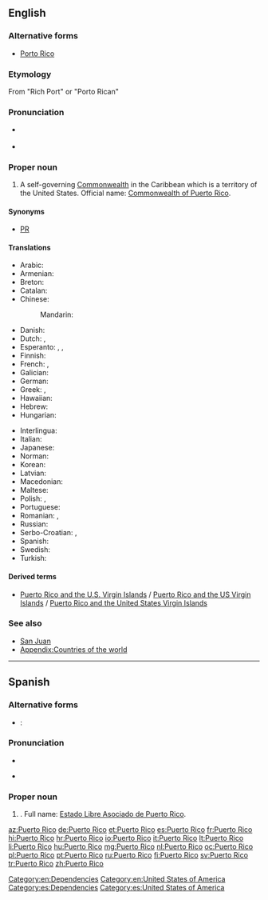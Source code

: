==English==

===Alternative forms===
* [[Porto Rico]]

===Etymology===
From {{etyl|es|en}} "Rich Port" or "Porto Rican"

===Pronunciation===
* {{a|US}} {{IPA|/ˌpɔɹtəˈɹikoʊ/|[ˌpɔɹɾəˈɹikoʊ]|lang=en}}
* {{a|Puerto Rican}} {{IPA|/ˌpwɛɹtoʊˈɹikoʊ/|lang=en}}

===Proper noun===
{{wikipedia}}
{{en-proper noun|head=[[puerto|Puerto]] [[rico|Rico]]}}

# A self-governing [[Commonwealth]] in the Caribbean which is a territory of the United States. Official name: [[Commonwealth of Puerto Rico]].

====Synonyms====
* [[PR]] {{qualifier|symbol}}

====Translations====
{{trans-top|Caribbean Commonwealth}}
* Arabic: {{t|ar|بُورْتُو رِيكُو|m|tr=burtū rīkū}}
* Armenian: {{t|hy|Պուերտո Ռիկո}}
* Breton: {{t|br|Puerto Rico}}
* Catalan: {{t|ca|Puerto Rico|m}}
* Chinese:
*: Mandarin: {{t+|cmn|波多黎各|tr=Bōduōlígè|sc=Hani}}
* Danish: {{t|da|Puerto Rico}}
* Dutch: {{t+|nl|Puerto Rico}}, {{t|nl|Porto Rico}}
* Esperanto: {{t|eo|Portoriko}}, {{t|eo|Puerto-Riko}}, {{t|eo|Porto-Riko}}
* Finnish: {{t+|fi|Puerto Rico}}
* French: {{t+|fr|Porto Rico|m}}, {{t+|fr|Puerto Rico|m}}
* Galician: {{t+|gl|Porto Rico|m}}
* German: {{t|de|Puerto Rico|n}}
* Greek: {{t+|el|Πουέρτο Ρίκο|n}}, {{t|el|Πόρτο Ρίκο|n}}
* Hawaiian: {{t|haw|Pokoliko}}
* Hebrew: {{t|he|פורטו ריקו|tr=porto riko}}
* Hungarian: {{t+|hu|Puerto Rico}}
{{trans-mid}}
* Interlingua: {{t|ia|Puerto Rico}}
* Italian: {{t+|it|Porto Rico|m}}
* Japanese: {{t|ja|プエルトリコ|tr=Puerutoriko}}
* Norman: {{t|nrf|Puerto Rico|m}}
* Korean: {{t+|ko|푸에르토리코|tr=Puereutoriko|sc=Hang}}
* Latvian: {{t|lv|Puertoriko|f}}
* Macedonian: {{t|mk|Порторико|n|tr=Portoríko}}
* Maltese: {{t|mt|Porto Riko}}
* Polish: {{t+|pl|Portoryko|n}}, {{t+|pl|Puerto Rico|n}}
* Portuguese: {{t+|pt|Porto Rico}}
* Romanian: {{t|ro|Porto Rico}}, {{t|ro|Puerto Rico}}
* Russian: {{t|ru|Пуэрто-Рико|m|tr=Puérto-Ríko}}
* Serbo-Croatian: {{t+|sh|Portoriko|m}}, {{t|sh|Porto Riko|m}}
* Spanish: {{t+|es|Puerto Rico|m}}
* Swedish: {{t+|sv|Puerto Rico}}
* Turkish: {{t+|tr|Porto Riko}}
{{trans-bottom}}

====Derived terms====
* [[Puerto Rico and the U.S. Virgin Islands]] / [[Puerto Rico and the US Virgin Islands]] / [[Puerto Rico and the United States Virgin Islands]]

===See also===
* [[San Juan]]
* [[Appendix:Countries of the world]]

[[Category:en:Dependencies]]
[[Category:en:United States of America]]

----

==Spanish==

===Alternative forms===
* {{qualifier|obsolete}}: {{l|es|Puerto-Rico}}
===Pronunciation===
* {{IPA|/ˌpwertoˈriko/|lang=es}}
* {{a|Puerto Rico}} {{IPA|/ˌpwe̞lto̞ˈliko̞/|lang=es}}

===Proper noun===
{{head|es|proper noun|head=[[puerto|Puerto]] [[rico|Rico]]}}

# {{l|es|Puerto Rico}}. Full name: [[Estado Libre Asociado de Puerto Rico]].

[[Category:es:Dependencies]]
[[Category:es:United States of America]]

[[az:Puerto Rico]]
[[de:Puerto Rico]]
[[et:Puerto Rico]]
[[es:Puerto Rico]]
[[fr:Puerto Rico]]
[[hi:Puerto Rico]]
[[hr:Puerto Rico]]
[[io:Puerto Rico]]
[[it:Puerto Rico]]
[[lt:Puerto Rico]]
[[li:Puerto Rico]]
[[hu:Puerto Rico]]
[[mg:Puerto Rico]]
[[nl:Puerto Rico]]
[[oc:Puerto Rico]]
[[pl:Puerto Rico]]
[[pt:Puerto Rico]]
[[ru:Puerto Rico]]
[[fi:Puerto Rico]]
[[sv:Puerto Rico]]
[[tr:Puerto Rico]]
[[zh:Puerto Rico]]
